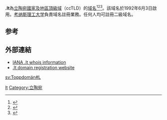 '''.lt'''為[[立陶宛|立陶宛]][[國家及地區頂級域|國家及地區頂級域]]（ccTLD）的[[域名|域名]]<ref>{{Cite book|title=常用电脑词语速查手册|last=何弘主编|first=|publisher=西安：西安出版社|year=2000|isbn=7-80594-644-2|location=|pages=201-202}}</ref><ref>{{Cite book|title=英德汉广播电视技术词典|last=（德）赫伯特·蒂尔曼（Herbert Tillmann）编；梁瑛等译|first=|publisher=北京：中国广播电视出版社|year=2002|isbn=7-5043-3793-5|location=|pages=440-442}}</ref><ref>{{Cite book|title=大学计算机基础|last=刘丕娥主编|first=|publisher=哈尔滨：哈尔滨工业大学出版社|year=2010|isbn=978-7-5603-3056-3|location=|pages=342-345}}</ref>。該域名於1992年6月3日啟用。[[考纳斯理工大学|考纳斯理工大学]]負責域名註冊業務。任何人均可註冊二級域名。
== 参考 ==
{{reflist}}

== 外部連結 ==
* [http://www.iana.org/root-whois/lt.htm IANA .lt whois information]{{Wayback|url=http://www.iana.org/root-whois/lt.htm |date=20060419011624 }}
* [http://www.domreg.lt .lt domain registration website]{{Wayback|url=http://www.domreg.lt/ |date=20190220121844 }}

{{Internet-stub}}

{{CcTLD}}

[[Category:國家及地區頂級域|lt]]
[[Category:立陶宛|Category:立陶宛]]

[[sv:Toppdomän#L|sv:Toppdomän#L]]